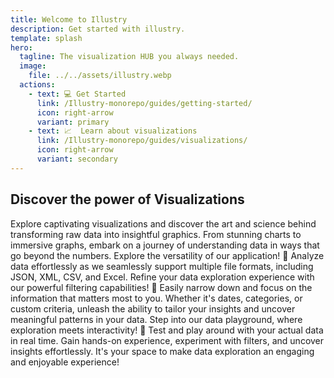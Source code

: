 ```yaml
---
title: Welcome to Illustry
description: Get started with illustry.
template: splash
hero:
  tagline: The visualization HUB you always needed.
  image:
    file: ../../assets/illustry.webp
  actions:
    - text: 💻 Get Started
      link: /Illustry-monorepo/guides/getting-started/
      icon: right-arrow
      variant: primary
    - text: 📈  Learn about visualizations
      link: /Illustry-monorepo/guides/visualizations/
      icon: right-arrow
      variant: secondary
---
```



## Discover the power of Visualizations

<CardGrid stagger>
	<Card title="📊  Dive into the World of Visualizations">
		Explore captivating visualizations and discover the art and science behind transforming raw data into insightful graphics. From stunning charts to immersive graphs, embark on a journey of understanding data in ways that go beyond the numbers.
	</Card>
	<Card title="📂 Many File Formats Supported">
		Explore the versatility of our application! 🚀 Analyze data effortlessly as we seamlessly support multiple file formats, including JSON, XML, CSV, and Excel.
	</Card>
	<Card title="🔍 Tailor Your Insights: Precision Filtering for Personalized Data Exploration">
		Refine your data exploration experience with our powerful filtering capabilities! 🔗 Easily narrow down and focus on the information that matters most to you. Whether it's dates, categories, or custom criteria, unleash the ability to tailor your insights and uncover meaningful patterns in your data.
	</Card>
	<Card title=" 🎮 Data Playground: Explore, Test, and Play with Your Data in Real Time!">
		Step into our data playground, where exploration meets interactivity! 🚀 Test and play around with your actual data in real time. Gain hands-on experience, experiment with filters, and uncover insights effortlessly. It's your space to make data exploration an engaging and enjoyable experience!
	</Card>
</CardGrid>
